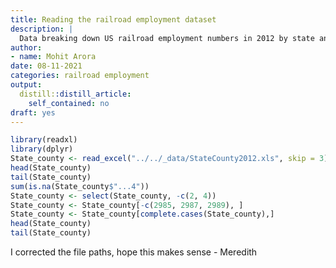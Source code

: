 ```yaml
---
title: Reading the railroad employment dataset
description: |
  Data breaking down US railroad employment numbers in 2012 by state and county
author:
- name: Mohit Arora
date: 08-11-2021
categories: railroad employment
output:
  distill::distill_article:
    self_contained: no
draft: yes
---
```



```r
library(readxl)
library(dplyr)
State_county <- read_excel("../../_data/StateCounty2012.xls", skip = 3)
head(State_county)
tail(State_county)
sum(is.na(State_county$"...4"))
State_county <- select(State_county, -c(2, 4))
State_county <- State_county[-c(2985, 2987, 2989), ]
State_county <- State_county[complete.cases(State_county),]
head(State_county)
tail(State_county)
```

I corrected the file paths, hope this makes sense - Meredith

